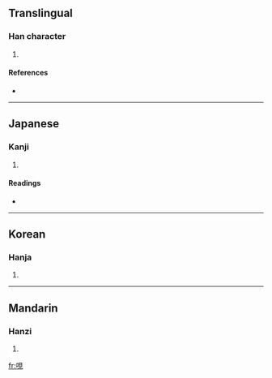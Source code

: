 ==Translingual==

===Han character===
{{Han char|rn=30|rad=口|as=07|sn=10|four=|canj=口月山山 (RBUU)}}

# {{defn|Han|sort=口07}}

====References====
* {{Han ref|kx=0190.280|dkj=03661|dj=0410.090|hdz=10629.010|uh=54EF|ud=21743}}

----

==Japanese==

===Kanji===
{{ja-kanji|grade=|rs=口07}}

# {{defn|Japanese|sort=口07}}

====Readings====
* {{ja-readings|on=[[けん]] (ken), [[げん]] (gen)|kun=[[はく]] (haku)}}

----

==Korean==

===Hanja===
{{ko-hanja|hangeul=현|rv=hyeon|mr=hyŏn}}

# {{defn|Korean|sort=口07}}

----

==Mandarin==

===Hanzi===
{{cmn-hanzi|pin=[[xiàn]] ([[xian4]])|wg=hsien<sup>4</sup>}}

# {{defn|Mandarin|sort=口07}}

[[fr:哯]]